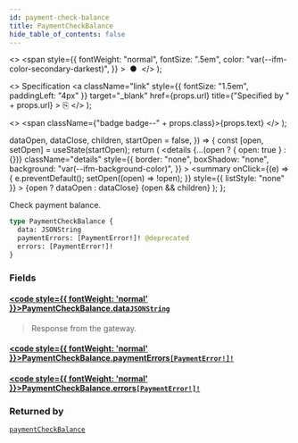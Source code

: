 ```yaml
---
id: payment-check-balance
title: PaymentCheckBalance
hide_table_of_contents: false
---
```


  <>
    <span
      style={{
        fontWeight: "normal",
        fontSize: ".5em",
        color: "var(--ifm-color-secondary-darkest)",
      }}
    >
      &nbsp;●&nbsp;
    </span>
  </>
);

  <>
    Specification
    <a
      className="link"
      style={{ fontSize: "1.5em", paddingLeft: "4px" }}
      target="\_blank"
      href={props.url}
      title={"Specified by " + props.url}
    >
      ⎘
    </a>
  </>
);

  <>
    <span className={"badge badge--" + props.class}>{props.text}</span>
  </>
);


  dataOpen,
  dataClose,
  children,
  startOpen = false,
}) => {
  const [open, setOpen] = useState(startOpen);
  return (
    <details
      {...(open ? { open: true } : {})}
      className="details"
      style={{
        border: "none",
        boxShadow: "none",
        background: "var(--ifm-background-color)",
      }}
    >
      <summary
        onClick={(e) => {
          e.preventDefault();
          setOpen((open) => !open);
        }}
        style={{ listStyle: "none" }}
      >
        {open ? dataOpen : dataClose}
      </summary>
      {open && children}
    </details>
  );
};

Check payment balance.

```graphql
type PaymentCheckBalance {
  data: JSONString
  paymentErrors: [PaymentError!]! @deprecated
  errors: [PaymentError!]!
}
```

### Fields

#### [<code style={{ fontWeight: 'normal' }}>PaymentCheckBalance.<b>data</b></code>](#)<Bullet />[`JSONString`](../../../api-reference/miscellaneous/scalars/jsonstring) <Badge class="secondary" text="scalar"/>

> Response from the gateway.

#### [<code style={{ fontWeight: 'normal' }}>PaymentCheckBalance.<b>paymentErrors</b></code>](#)<Bullet />[`[PaymentError!]!`](../../../api-reference/payments/objects/payment-error) <Badge class="secondary" text="deprecated"/> <Badge class="secondary" text="non-null"/> <Badge class="secondary" text="object"/>

> <Badge
>   class="warning"
>   text="DEPRECATED: This field will be removed in Saleor 4.0. Use `errors` field instead."
> />

#### [<code style={{ fontWeight: 'normal' }}>PaymentCheckBalance.<b>errors</b></code>](#)<Bullet />[`[PaymentError!]!`](../../../api-reference/payments/objects/payment-error) <Badge class="secondary" text="non-null"/> <Badge class="secondary" text="object"/>

>

### Returned by

[`paymentCheckBalance`](../../../api-reference/payments/mutations/payment-check-balance) <Badge class="secondary" text="mutation"/>
